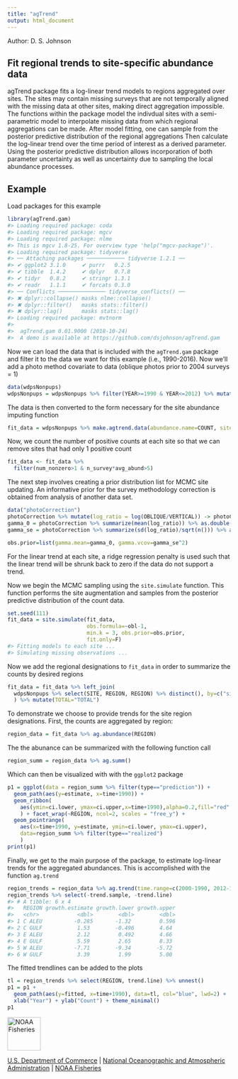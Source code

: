 ```yaml
---
title: "agTrend"
output: html_document
---
```


Author: D. S. Johnson

## Fit regional trends to site-specific abundance data

agTrend package fits a log-linear trend models to regions aggregated over
sites. The sites may contain missing surveys that are not temporally
aligned with the missing data at other sites, making direct aggregation
impossible. The functions within the package model the indivdual sites
with a semi-parametric model to interpolate missing data from which
regional aggregations can be made. After model fitting, one can sample
from the posterior predictive distribution of the regional aggregations
Then calculate the log-linear trend over the time period of interest as
a derived parameter. Using the posterior predictive distribution allows
incorporation of both parameter uncertainty as well as uncertainty due
to sampling the local abundance processes.

## Example

Load packages for this example

``` r
library(agTrend.gam)
#> Loading required package: coda
#> Loading required package: mgcv
#> Loading required package: nlme
#> This is mgcv 1.8-25. For overview type 'help("mgcv-package")'.
#> Loading required package: tidyverse
#> ── Attaching packages ──────────── tidyverse 1.2.1 ──
#> ✔ ggplot2 3.1.0     ✔ purrr   0.2.5
#> ✔ tibble  1.4.2     ✔ dplyr   0.7.8
#> ✔ tidyr   0.8.2     ✔ stringr 1.3.1
#> ✔ readr   1.1.1     ✔ forcats 0.3.0
#> ── Conflicts ─────────────── tidyverse_conflicts() ──
#> ✖ dplyr::collapse() masks nlme::collapse()
#> ✖ dplyr::filter()   masks stats::filter()
#> ✖ dplyr::lag()      masks stats::lag()
#> Loading required package: mvtnorm
#> 
#>  agTrend.gam 0.01.9000 (2018-10-24) 
#>  A demo is available at https://github.com/dsjohnson/agTrend.gam
```

Now we can load the data that is included with the `agTrend.gam` package
and filter it to the data we want for this example (i.e., 1990-2016).
Now we’ll add a photo method covariate to data (oblique photos prior to
2004 surveys = 1)

``` r
data(wdpsNonpups)
wdpsNonpups = wdpsNonpups %>% filter(YEAR>=1990 & YEAR<=2012) %>% mutate(obl = as.integer(YEAR<2004))
```

The data is then converted to the form necessary for the site abundance
imputing function

``` r
fit_data = wdpsNonpups %>% make.agtrend.data(abundance.name=COUNT, site.name=SITE, time.name=YEAR) 
```

Now, we count the number of positive counts at each site so that we can
remove sites that had only 1 positive count

``` r
fit_data <- fit_data %>% 
  filter(num_nonzero>1 & n_survey*avg_abund>5)
```

The next step involves creating a prior distribution list for MCMC site
updating. An informative prior for the survey methodology correction is
obtained from analysis of another data set.

``` r
data("photoCorrection")
photoCorrection %>% mutate(log_ratio = log(OBLIQUE/VERTICAL)) -> photoCorrection
gamma_0 = photoCorrection %>% summarize(mean(log_ratio)) %>% as.double()
gamma_se = photoCorrection %>% summarize(sd(log_ratio)/sqrt(n())) %>% as.double()

obs.prior=list(gamma.mean=gamma_0, gamma.vcov=gamma_se^2)
```

For the linear trend at each site, a ridge regression penalty is used
such that the linear trend will be shrunk back to zero if the data do
not support a trend.

Now we begin the MCMC sampling using the `site.simulate` function. This
function performs the site augmentation and samples from the posterior
predictive distribution of the count data.

``` r
set.seed(111) 
fit_data = site.simulate(fit_data, 
                         obs.formula=~obl-1,
                         min.k = 3, obs.prior=obs.prior, 
                         fit.only=F)
#> Fitting models to each site ...
#> Simulating missing observations ...
```

Now we add the regional designations to `fit_data` in order to summarize
the counts by desired regions

``` r
fit_data = fit_data %>% left_join(
  wdpsNonpups %>% select(SITE, REGION, REGION) %>% distinct(), by=c("site"="SITE")
  ) %>% mutate(TOTAL="TOTAL")
```

To demonstrate we choose to provide trends for the site region
designations. First, the counts are aggregated by region:

``` r
region_data = fit_data %>% ag.abundance(REGION)
```

The the abunance can be summarized with the following function call

``` r
region_summ = region_data %>% ag.summ()
```

Which can then be visualized with with the `ggplot2` package

``` r
p1 = ggplot(data = region_summ %>% filter(type=="prediction")) +
  geom_path(aes(y=estimate, x=time+1990)) + 
  geom_ribbon(
    aes(ymin=ci.lower, ymax=ci.upper,x=time+1990),alpha=0.2,fill="red"
    ) + facet_wrap(~REGION, ncol=2, scales = "free_y") +
  geom_pointrange(
    aes(x=time+1990, y=estimate, ymin=ci.lower, ymax=ci.upper),
    data=region_summ %>% filter(type=="realized")
    )
print(p1)
```

Finally, we get to the main purpose of the package, to estimate
log-linear trends for the aggregated abundances. This is accomplished
with the function `ag.trend`

``` r
region_trends = region_data %>% ag.trend(time.range=c(2000-1990, 2012-1990))
region_trends %>% select(-trend.sample, -trend.line)
#> # A tibble: 6 x 4
#>   REGION growth.estimate growth.lower growth.upper
#>   <chr>            <dbl>        <dbl>        <dbl>
#> 1 C ALEU          -0.285       -1.32         0.596
#> 2 C GULF           1.53        -0.496        4.64 
#> 3 E ALEU           2.12         0.492        4.66 
#> 4 E GULF           5.59         2.65         8.33 
#> 5 W ALEU          -7.71        -9.34        -5.72 
#> 6 W GULF           3.39         1.99         5.00
```

The fitted trendlines can be added to the plots

``` r
tl = region_trends %>% select(REGION, trend.line) %>% unnest()
p1 = p1 +
  geom_path(aes(y=fitted, x=time+1990), data=tl, col="blue", lwd=2) +
  xlab("Year") + ylab("Count") + theme_minimal()
p1
```



<img src="https://raw.githubusercontent.com/nmfs-fish-tools/nmfspalette/main/man/figures/noaa-fisheries-rgb-2line-horizontal-small.png" height="75" alt="NOAA Fisheries">

[U.S. Department of Commerce](https://www.commerce.gov/) | [National Oceanographic and Atmospheric Administration](https://www.noaa.gov) | [NOAA Fisheries](https://www.fisheries.noaa.gov/)